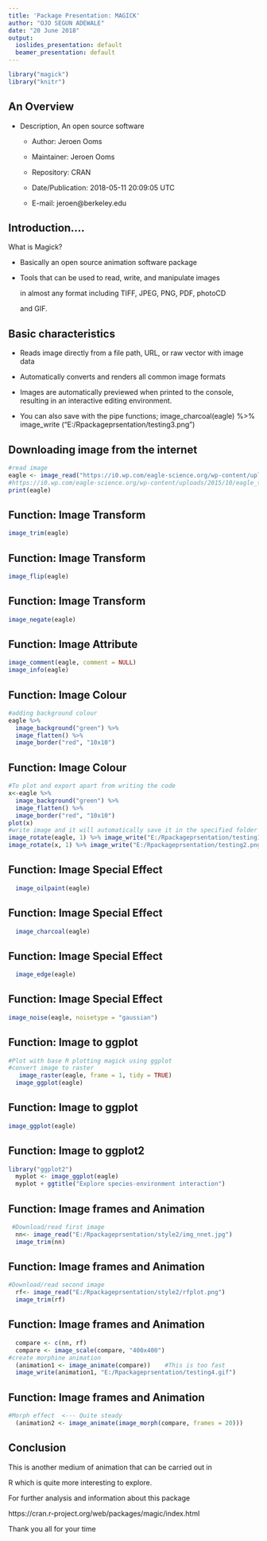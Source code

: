 ---
title: 'Package Presentation: MAGICK'
author: "OJO SEGUN ADEWALE"
date: "20 June 2018"
output:
  ioslides_presentation: default
  beamer_presentation: default
---

```{r setup, include=FALSE}
library("magick")
library("knitr")
```

## An Overview

- Description, An open source software 

     + Author: Jeroen Ooms 

     + Maintainer: Jeroen Ooms        

     + Repository: CRAN

     + Date/Publication: 2018-05-11 20:09:05 UTC
     
     + E-mail: jeroen@berkeley.edu


## Introduction....

What is Magick?

   - Basically an open source animation software package
      
   - Tools that can be used to read, write, and manipulate images 
     
     in almost any format including TIFF, JPEG, PNG, PDF, photoCD
     
     and GIF.
    
    
## Basic characteristics

   - Reads image directly from a file path, URL, or raw vector with            image data

   - Automatically converts and renders all common image formats
 
   - Images are automatically previewed when printed to the console,           resulting in an interactive editing environment.
   
   - You can also save with the pipe functions; image_charcoal(eagle) %>%   
     image_write ("E:/Rpackageprsentation/testing3.png")

   


## Downloading image from the internet

```{r,echo=TRUE}
#read image
eagle <- image_read("https://i0.wp.com/eagle-science.org/wp-content/uploads/2015/10/eagle_test.png")
#https://i0.wp.com/eagle-science.org/wp-content/uploads/2015/10/eagle_test.png
print(eagle)
```

## Function: Image Transform
```{r,echo=TRUE}
image_trim(eagle)
```

## Function: Image Transform
```{r,echo=TRUE}
image_flip(eagle)
```

## Function: Image Transform
```{r, echo=TRUE}
image_negate(eagle)
```

## Function: Image Attribute

```{r,echo=TRUE}
image_comment(eagle, comment = NULL)
image_info(eagle)
```

## Function: Image Colour
```{r,echo=TRUE}  
#adding background colour
eagle %>% 
  image_background("green") %>% 
  image_flatten() %>%
  image_border("red", "10x10")
```

## Function: Image Colour
```{r,echo=TRUE}
#To plot and export apart from writing the code
x<-eagle %>% 
  image_background("green") %>% 
  image_flatten() %>%
  image_border("red", "10x10")
plot(x)
#write image and it will automatically save it in the specified folder
image_rotate(eagle, 1) %>% image_write("E:/Rpackageprsentation/testing1.png")
image_rotate(x, 1) %>% image_write("E:/Rpackageprsentation/testing2.png")
```

## Function: Image Special Effect

```{r,echo=TRUE}
  image_oilpaint(eagle)
```

## Function: Image Special Effect
```{r,echo=TRUE}
  image_charcoal(eagle) 
```

## Function: Image Special Effect
```{r,echo=TRUE}
  image_edge(eagle)
```

## Function: Image Special Effect
```{r,echo=T}
image_noise(eagle, noisetype = "gaussian")
```

## Function: Image to ggplot

```{r,echo=TRUE}
#Plot with base R plotting magick using ggplot
#convert image to raster
   image_raster(eagle, frame = 1, tidy = TRUE)
  image_ggplot(eagle)
```

## Function: Image to ggplot
```{r,echo=TRUE}
image_ggplot(eagle)
```

## Function: Image to ggplot2
```{r,echo=TRUE}
library("ggplot2")
  myplot <- image_ggplot(eagle)
  myplot + ggtitle("Explore species-environment interaction")
```

## Function: Image frames and Animation
```{r,echo=TRUE}
 #Download/read first image
  nn<- image_read("E:/Rpackageprsentation/style2/img_nnet.jpg")
  image_trim(nn)
```


## Function: Image frames and Animation
```{r,echo=TRUE}
#Download/read second image
  rf<- image_read("E:/Rpackageprsentation/style2/rfplot.png")
  image_trim(rf)
```

## Function:  Image frames and Animation

```{r,echo=TRUE}
  compare <- c(nn, rf)
  compare <- image_scale(compare, "400x400")
#create morphine animation
  (animation1 <- image_animate(compare))    #This is too fast
  image_write(animation1, "E:/Rpackageprsentation/testing4.gif")
```

## Function:  Image frames and Animation

```{r,echo=TRUE}
#Morph effect  <--- Quite steady
  (animation2 <- image_animate(image_morph(compare, frames = 20)))
```

## Conclusion

  This is another medium of animation that can be carried out in 
  
  R which is quite more interesting to explore.
 
 
  
  For further analysis and information about this package
 
  https://cran.r-project.org/web/packages/magic/index.html



  Thank you all for  your time
